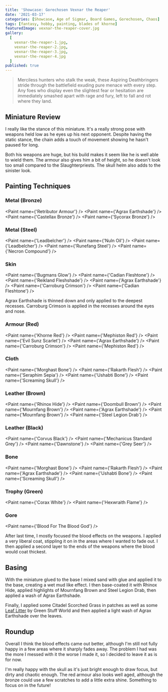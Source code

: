 ```yaml
---
title: 'Showcase: Gorechosen Vexnar the Reaper'
date: '2021-03-17'
categories: [Showcase, Age of Sigmar, Board Games, Gorechosen, Chaos]
tags: [fantasy, hobby, painting, blades of khorne]
featuredImage: vexnar-the-reaper-cover.jpg
gallery:
  [
    vexnar-the-reaper-1.jpg,
    vexnar-the-reaper-2.jpg,
    vexnar-the-reaper-3.jpg,
    vexnar-the-reaper-4.jpg
  ]
published: true
---
```


> Merciless hunters who stalk the weak, these Aspiring Deathbringers stride through the battlefield exuding pure
> menace with every step. Any foes who display even the slightest fear or hesitation are immediately smashed apart
> with rage and fury, left to fall and rot where they land.

## Miniature Review

I really like the stance of this miniature. It's a really strong pose with weapons held low as he eyes up his next
opponent. Despite having the static stance, the chain adds a touch of movement showing he hasn't paused for long.

Both his weapons are huge, but his build makes it seem like he is well able to wield them. The armour also
gives him a bit of height, so he doesn't look too small compared to the Slaughterpriests. The skull helm also adds
to the sinister look.

## Painting Techniques

### Metal (Bronze)
<Paint name={'Retributor Armour'} />
<Paint name={'Agrax Earthshade'} />
<Paint name={'Castellax Bronze'} />
<Paint name={'Sycorax Bronze'} />

### Metal (Steel)
<Paint name={'Leadbelcher'} />
<Paint name={'Nuln Oil'} />
<Paint name={'Leadbelcher'} />
<Paint name={'Runefang Steel'} />
<Paint name={'Necron Compound'} />

### Skin
<Paint name={'Bugmans Glow'} />
<Paint name={'Cadian Fleshtone'} />
<Paint name={'Reikland Fleshshade'} />
<Paint name={'Agrax Earthshade'} />
<Paint name={'Carroburg Crimson'} />
<Paint name={'Cadian Fleshtone'} />

Agrax Earthshade is thinned down and only applied to the deepest recesses.
Carroburg Crimson is applied in the recesses around the eyes and nose.

### Armour (Red)
<Paint name={'Khorne Red'} />
<Paint name={'Mephiston Red'} />
<Paint name={'Evil Sunz Scarlet'} />
<Paint name={'Agrax Earthshade'} />
<Paint name={'Carroburg Crimson'} />
<Paint name={'Mephiston Red'} />

### Cloth
<Paint name={'Morghast Bone'} />
<Paint name={'Rakarth Flesh'} />
<Paint name={'Seraphim Sepia'} />
<Paint name={'Ushabti Bone'} />
<Paint name={'Screaming Skull'} />

### Leather (Brown)
<Paint name={'Rhinox Hide'} />
<Paint name={'Doombull Brown'} />
<Paint name={'Mournfang Brown'} />
<Paint name={'Agrax Earthshade'} />
<Paint name={'Mournfang Brown'} />
<Paint name={'Steel Legion Drab'} />

### Leather (Black)
<Paint name={'Corvus Black'} />
<Paint name={'Mechanicus Standard Grey'} />
<Paint name={'Dawnstone'} />
<Paint name={'Grey Seer'} />

### Bone
<Paint name={'Morghast Bone'} />
<Paint name={'Rakarth Flesh'} />
<Paint name={'Agrax Earthshade'} />
<Paint name={'Ushabti Bone'} />
<Paint name={'Screaming Skull'} />

### Trophy (Green)
<Paint name={'Corax White'} />
<Paint name={'Hexwraith Flame'} />

### Gore
<Paint name={'Blood For The Blood God'} />

After last time, I mostly focused the blood effects on the weapons. I applied a very liberal coat, stippling it on in
the areas where I wanted to fade out. I then applied a second layer to the ends of the weapons where the blood would
coat thickest.

## Basing

With the miniature glued to the base I mixed sand with glue and applied it to the base, creating a wet mud like effect.
I then base-coated it with Rhinox Hide, applied highlights of Mournfang Brown and Steel Legion Drab, then applied a wash
of Agrax Earthshade.

Finally, I applied some Citadel Scorched Grass in patches as well as some
[Leaf Litter](http://www.greenstuffworld.com/en/model-leaves/277-leaf-scatter-litter-natural-leaves.html)
by Green Stuff World and then applied a light wash of Agrax Earthshade over the leaves.

## Roundup

Overall I think the blood effects came out better, although I'm still not fully happy in a few areas where it sharply
fades away. The problem I had was the more I messed with it the worse I made it, so I decided to leave it as is for now.

I'm really happy with the skull as it's just bright enough to draw focus, but dirty and chaotic enough. The red armour
also looks well aged, although the bronze could use a few scratches to add a little extra shine. Something to focus on
in the future!